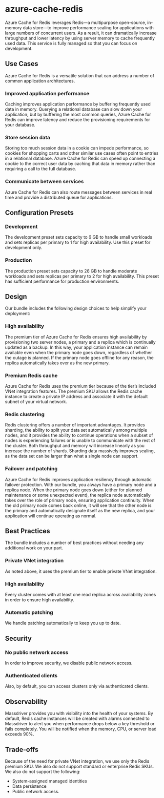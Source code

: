# azure-cache-redis
Azure Cache for Redis leverages Redis—a multipurpose open-source, in-memory data store—to improve performance scaling for applications with large numbers of concurrent users. As a result, it can dramatically increase throughput and lower latency by using server memory to cache frequently used data. This service is fully managed so that you can focus on development.

## Use Cases 
Azure Cache for Redis is a versatile solution that can address a number of common application architectures.
### Improved application performance
Caching improves application performance by buffering frequently used data in memory. Querying a relational database can slow down your application, but by buffering the most common queries, Azure Cache for Redis can improve latency and reduce the provisioning requirements for your database.
### Store session data
Storing too much session data in a cookie can impede performance, so cookies for shopping carts and other similar use cases often point to entries in a relational database. Azure Cache for Redis can speed up connecting a cookie to the correct user data by caching that data in memory rather than requiring a call to the full database.
### Communicate between services
Azure Cache for Redis can also route messages between services in real time and provide a distributed queue for applications.

## Configuration Presets 
### Development
The development preset sets capacity to 6 GB to handle small workloads and sets replicas per primary to 1 for high availability. Use this preset for development only.
### Production
The production preset sets capacity to 26 GB to handle moderate workloads and sets replicas per primary to 2 for high availability. This preset has sufficient performance for production environments.

## Design 
Our bundle includes the following design choices to help simplify your deployment:
### High availability
The premium tier of Azure Cache for Redis ensures high availability by provisioning two server nodes, a primary and a replica which is continually updated as a backup. In this way, your application instance can remain available even when the primary node goes down, regardless of whether the outage is planned. If the primary node goes offline for any reason, the replica automatically takes over as the new primary.
### Premium Redis cache
Azure Cache for Redis uses the premium tier because of the tier’s included VNet integration features. The premium SKU allows the Redis cache instance to create a private IP address and associate it with the default subnet of your virtual network.
### Redis clustering
Redis clustering offers a number of important advantages. It provides sharding, the ability to split your data set automatically among multiple nodes, and it provides the ability to continue operations when a subset of nodes is experiencing failures or is unable to communicate with the rest of the cluster. Both throughput and memory will increase linearly as you increase the number of shards. Sharding data massively improves scaling, as the data set can be larger than what a single node can support.
### Failover and patching
Azure Cache for Redis improves application resiliency through automatic failover protection. With our bundle, you always have a primary node and a replica node. When the primary node goes down (either for planned maintenance or some unexpected event), the replica node automatically takes over the role of primary node, ensuring application continuity. When the old primary node comes back online, it will see that the other node is the primary and automatically designate itself as the new replica, and your application will continue operating as normal.

## Best Practices
The bundle includes a number of best practices without needing any additional work on your part.
### Private VNet integration
As noted above, it uses the premium tier to enable private VNet integration.
### High availability
Every cluster comes with at least one read replica across availability zones in order to ensure high availability.
### Automatic patching
We handle patching automatically to keep you up to date.

## Security 
### No public network access
In order to improve security, we disable public network access.
### Authenticated clients
Also, by default, you can access clusters only via authenticated clients.

## Observability 
Massdriver provides you with visibility into the health of your systems. By default, Redis cache instances will be created with alarms connected to Massdriver to alert you when performance drops below a key threshold or fails completely. You will be notified when the memory, CPU, or server load exceeds 90%.

## Trade-offs 
Because of the need for private VNet integration, we use only the Redis premium SKU. We also do not support standard or enterprise Redis SKUs.
We also do not support the following:
* System-assigned managed identities
* Data persistence
* Public network access.
